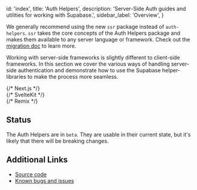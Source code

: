 
  id: 'index',
  title: 'Auth Helpers',
  description: 'Server-Side Auth guides and utilities for working with Supabase.',
  sidebar_label: 'Overview',
}

<Admonition type="caution">

We generally recommend using the new `ssr` package instead of `auth-helpers`. `ssr` takes the core concepts of the Auth Helpers package and makes them available to any server language or framework. Check out the [migration doc](/docs/guides/auth/server-side/migrating-to-ssr-from-auth-helpers) to learn more.

</Admonition>

Working with server-side frameworks is slightly different to client-side frameworks. In this section we cover the various ways of handling server-side authentication and demonstrate how to use the Supabase helper-libraries to make the process more seamless.

<div className="container" style={{ padding: 0 }}>
  <div className="grid md:grid-cols-12 gap-4">
    {/* Next.js */}
    <div className="col-span-6">
      <ButtonCard
        to={'/guides/auth/auth-helpers/nextjs'}
        title={'Next.js'}
        description={'Helpers for authenticating users in Next.js applications.'}
      />
    </div>
    {/* SvelteKit */}
    <div className="col-span-6">
      <ButtonCard
        to={'/guides/auth/auth-helpers/sveltekit'}
        title={'SvelteKit'}
        description={'Helpers for authenticating users in SvelteKit applications.'}
      />
    </div>
    {/* Remix */}
    <div className="col-span-6">
      <ButtonCard
        to={'/guides/auth/auth-helpers/remix'}
        title={'Remix'}
        description={'Helpers for authenticating users in Remix applications.'}
      />
    </div>
  </div>
</div>

## Status

The Auth Helpers are in `beta`. They are usable in their current state, but it's likely that there will be breaking changes.

## Additional Links

- [Source code](https://github.com/supabase/auth-helpers)
- [Known bugs and issues](https://github.com/supabase/auth-helpers/issues)


